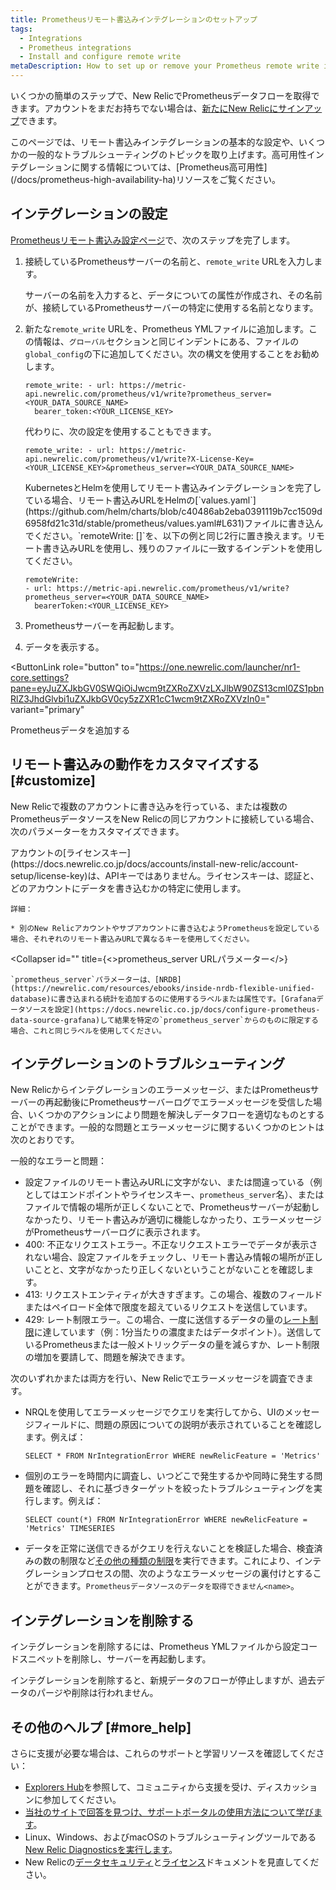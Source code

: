 ```yaml
---
title: Prometheusリモート書込みインテグレーションのセットアップ
tags:
  - Integrations
  - Prometheus integrations
  - Install and configure remote write
metaDescription: How to set up or remove your Prometheus remote write integration to New Relic.
---
```


いくつかの簡単のステップで、New RelicでPrometheusデータフローを取得できます。アカウントをまだお持ちでない場合は、[新たにNew Relicにサインアップ](https://newrelic.com/signup/)できます。

<Callout variant="important">
  このページでは、リモート書込みインテグレーションの基本的な設定や、いくつかの一般的なトラブルシューティングのトピックを取り上げます。高可用性インテグレーションに関する情報については、[Prometheus高可用性](/docs/prometheus-high-availability-ha)リソースをご覧ください。
</Callout>

## インテグレーションの設定

[Prometheusリモート書込み設定ページ](https://one.newrelic.com/launcher/nr1-core.settings?pane=eyJuZXJkbGV0SWQiOiJwcm9tZXRoZXVzLXJlbW90ZS13cml0ZS1pbnRlZ3JhdGlvbi1uZXJkbGV0cy5zZXR1cC1wcm9tZXRoZXVzIn0=)で、次のステップを完了します。

1. 接続しているPrometheusサーバーの名前と、`remote_write` URLを入力します。

   <Callout variant="important">
     サーバーの名前を入力すると、データについての属性が作成され、その名前が、接続しているPrometheusサーバーの特定に使用する名前となります。
   </Callout>
2. 新たな`remote_write` URLを、Prometheus YMLファイルに追加します。この情報は、`グローバル`セクションと同じインデントにある、ファイルの`global_config`の下に追加してください。次の構文を使用することをお勧めします。

   ```
   remote_write: - url: https://metric-api.newrelic.com/prometheus/v1/write?prometheus_server=<YOUR_DATA_SOURCE_NAME>   
     bearer_token:<YOUR_LICENSE_KEY>
   ```

   代わりに、次の設定を使用することもできます。

   ```
   remote_write: - url: https://metric-api.newrelic.com/prometheus/v1/write?X-License-Key=<YOUR_LICENSE_KEY>&prometheus_server=<YOUR_DATA_SOURCE_NAME>
   ```

   <Callout variant="important">
     KubernetesとHelmを使用してリモート書込みインテグレーションを完了している場合、リモート書込みURLをHelmの[`values.yaml`](https://github.com/helm/charts/blob/c40486ab2eba0391119b7cc1509d6958fd21c31d/stable/prometheus/values.yaml#L631)ファイルに書き込んでください。`remoteWrite: []`を、以下の例と同じ2行に置き換えます。リモート書き込みURLを使用し、残りのファイルに一致するインデントを使用してください。

     ```
     remoteWrite: 
     - url: https://metric-api.newrelic.com/prometheus/v1/write?prometheus_server=<YOUR_DATA_SOURCE_NAME> 
       bearerToken:<YOUR_LICENSE_KEY>
     ```
   </Callout>
3. Prometheusサーバーを再起動します。
4. データを表示する。

<ButtonLink
  role="button"
  to="https://one.newrelic.com/launcher/nr1-core.settings?pane=eyJuZXJkbGV0SWQiOiJwcm9tZXRoZXVzLXJlbW90ZS13cml0ZS1pbnRlZ3JhdGlvbi1uZXJkbGV0cy5zZXR1cC1wcm9tZXRoZXVzIn0="
  variant="primary"
>
  Prometheusデータを追加する
</ButtonLink>

## リモート書込みの動作をカスタマイズする [#customize]

New Relicで複数のアカウントに書き込みを行っている、または複数のPrometheusデータソースをNew Relicの同じアカウントに接続している場合、次のパラメーターをカスタマイズできます。

<CollapserGroup>
  <Collapser
    id=""
    title="X-ライセンスキー"
  >
    アカウントの[ライセンスキー](https://docs.newrelic.co.jp/docs/accounts/install-new-relic/account-setup/license-key)は、APIキーではありません。ライセンスキーは、認証と、どのアカウントにデータを書き込むかの特定に使用します。

    詳細：

    * 別のNew Relicアカウントやサブアカウントに書き込むようPrometheusを設定している場合、それぞれのリモート書込みURLで異なるキーを使用してください。
  </Collapser>

  <Collapser
    id=""
    title={<><InlineCode>prometheus_server</InlineCode> URLパラメーター</>}
  >
    `prometheus_server`パラメーターは、[NRDB](https://newrelic.com/resources/ebooks/inside-nrdb-flexible-unified-database)に書き込まれる統計を追加するのに使用するラベルまたは属性です。[Grafanaデータソースを設定](https://docs.newrelic.co.jp/docs/configure-prometheus-data-source-grafana)して結果を特定の`prometheus_server`からのものに限定する場合、これと同じラベルを使用してください。
  </Collapser>
</CollapserGroup>

## インテグレーションのトラブルシューティング

New Relicからインテグレーションのエラーメッセージ、またはPrometheusサーバーの再起動後にPrometheusサーバーログでエラーメッセージを受信した場合、いくつかのアクションにより問題を解決しデータフローを適切なものとすることができます。一般的な問題とエラーメッセージに関するいくつかのヒントは次のとおりです。

一般的なエラーと問題：

* 設定ファイルのリモート書込みURLに文字がない、または間違っている（例としてはエンドポイントやライセンスキー、`prometheus_server`名）、またはファイルで情報の場所が正しくないことで、Prometheusサーバーが起動しなかったり、リモート書込みが適切に機能しなかったり、エラーメッセージがPrometheusサーバーログに表示されます。
* 400: 不正なリクエストエラー。不正なリクエストエラーでデータが表示されない場合、設定ファイルをチェックし、リモート書込み情報の場所が正しいことと、文字がなかったり正しくないということがないことを確認します。
* 413: リクエストエンティティが大きすぎます。この場合、複数のフィールドまたはペイロード全体で限度を超えているリクエストを送信しています。
* 429: レート制限エラー。この場合、一度に送信するデータの量の[レート制限](/docs/data-ingest-apis/get-data-new-relic/metric-api/metric-api-limits-restricted-attributes#rate-limit-violations)に達しています（例：1分当たりの濃度またはデータポイント）。送信しているPrometheusまたは一般メトリックデータの量を減らすか、レート制限の増加を要請して、問題を解決できます。

次のいずれかまたは両方を行い、New Relicでエラーメッセージを調査できます。

* NRQLを使用してエラーメッセージでクエリを実行してから、UIのメッセージフィールドに、問題の原因についての説明が表示されていることを確認します。例えば：

  ```
  SELECT * FROM NrIntegrationError WHERE newRelicFeature = 'Metrics'
  ```
* 個別のエラーを時間内に調査し、いつどこで発生するかや同時に発生する問題を確認し、それに基づきターゲットを絞ったトラブルシューティングを実行します。例えば：

  ```
  SELECT count(*) FROM NrIntegrationError WHERE newRelicFeature = 'Metrics' TIMESERIES
  ```
* データを正常に送信できるがクエリを行えないことを検証した場合、検査済みの数の制限など[その他の種類の制限](/docs/insights/use-insights-ui/manage-account-data/rate-limits-insights)を実行できます。これにより、インテグレーションプロセスの間、次のようなエラーメッセージの裏付けとすることができます。`Prometheusデータソースのデータを取得できません<name>`。

## インテグレーションを削除する

インテグレーションを削除するには、Prometheus YMLファイルから設定コードスニペットを削除し、サーバーを再起動します。

<Callout variant="important">
  インテグレーションを削除すると、新規データのフローが停止しますが、過去データのパージや削除は行われません。
</Callout>

## その他のヘルプ [#more_help]

さらに支援が必要な場合は、これらのサポートと学習リソースを確認してください：

* [Explorers Hub](https://discuss.newrelic.com/)を参照して、コミュニティから支援を受け、ディスカッションに参加してください。
* [当社のサイトで回答を見つけ、サポートポータルの使用方法について学びます](/docs/using-new-relic/welcome-new-relic/get-started/find-help-use-support-portal)。
* Linux、Windows、およびmacOSのトラブルシューティングツールである[New Relic Diagnosticsを実行します](/docs/using-new-relic/cross-product-functions/troubleshooting/new-relic-diagnostics)。
* New Relicの[データセキュリティ](/docs/security)と[ライセンス](/docs/licenses)ドキュメントを見直してください。
